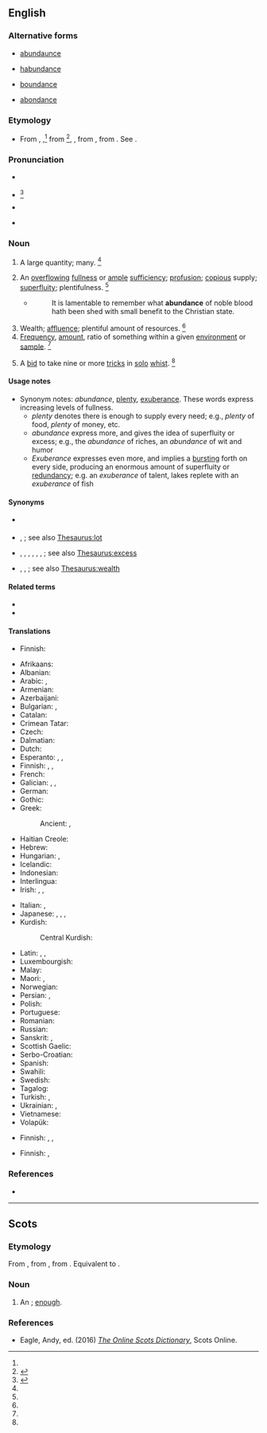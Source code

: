 ==English==
{{wikipedia}}

===Alternative forms===
* {{qualifier|obsolete}} [[abundaunce]]
* {{qualifier|obsolete}} [[habundance]]
* {{qualifier|obsolete}} [[boundance]]
* {{qualifier|card games}} [[abondance]]

===Etymology===
* From {{inh|en|enm|abundaunce}}, {{m|enm|habaundance}},<ref name=WI3/> from {{der|en|fro|habundance}}<ref name=SOED>{{R:SOED5|page=10}}</ref>, {{m|fro|abondance}}, from {{der|en|la|abundantia||fullness, plenty}}, from {{m|la|abundō||to overflow}}. See {{m|en|abound}}.

===Pronunciation===
* {{a|RP}} {{IPA|en|/əˈbʌn.dn̩s/}}
* {{a|US}} {{IPA|en|/əˈbʌn.dn̩s/|/əˈbʌn.dn̩ts/|/əˈbn̩.dn̩s/}}<ref name=WI3>{{R:MW3 1976|page=8}}</ref>
* {{a|Malaysia|Singapore}} {{IPA|en|/əˈbɑn.dənts/}}
* {{audio|en|en-us-abundance.ogg|Audio (US)}}

===Noun===
{{en-noun|~}}

# A large quantity; many. {{defdate|First attested around 1150 to 1350.}}<ref name=SOED/>
#: {{ux|en|Due to the '''abundance''' of art material, the class made a giant collage.}}
#: {{ux|en|There is not a great '''abundance''' of time, so please don't dwadle.}}
# An [[overflowing]] [[fullness]] or [[ample]] [[sufficiency]]; [[profusion]]; [[copious]] supply; [[superfluity]]; plentifulness. {{defdate|First attested around 1350 to 1470.}}<ref name=SOED/>
#* {{RQ:Raleigh War}}
#*: It is lamentable to remember what '''abundance''' of noble blood hath been shed with small benefit to the Christian state.
# Wealth; [[affluence]]; plentiful amount of resources. {{defdate|First attested around 1350 to 1470.}}<ref name=SOED/>
# [[frequency|Frequency]], [[amount]], ratio of something within a given [[environment]] or [[sample]]. {{defdate|First attested in the late 19<sup>th</sup> century.}}<ref name=SOED/>
# {{lb|en|card games}} A [[bid]] to take nine or more [[trick]]s in [[solo]] [[whist]]. {{defdate|First attested in the late 19<sup>th</sup> century.}}<ref name=SOED/>

====Usage notes====
* Synonym notes: ''abundance'', [[plenty]], [[exuberance]]. These words express increasing levels of fullness.
** ''plenty'' denotes there is enough to supply every need; e.g., ''plenty'' of food, ''plenty'' of money, etc.
** ''abundance'' express more, and gives the idea of superfluity or excess; e.g., the ''abundance'' of riches, an ''abundance'' of wit and humor
** ''Exuberance'' expresses even more, and implies a [[bursting]] forth on every side, producing an enormous amount of superfluity or [[redundancy]]; e.g. an ''exuberance'' of talent, lakes replete with an ''exuberance'' of fish

====Synonyms====
* {{l|en|abundation}} {{q|Chester}}
* {{sense|large quantity}} {{l|en|heap}}, {{l|en|load}}; see also [[Thesaurus:lot]]
* {{sense|ample sufficiency}} {{l|en|exuberance}}, {{l|en|copiousness}}, {{l|en|overflow}}, {{l|en|plenty}}, {{l|en|plenteousness}}, {{l|en|plenitude}}, {{l|en|plentitude}}; see also [[Thesaurus:excess]]
* {{sense|plentiful amount of resources}} {{l|en|riches}}, {{l|en|affluence}}, {{l|en|wealth}}; see also [[Thesaurus:wealth]]

====Related terms====
* {{l|en|abound}}
* {{l|en|abundant}}

====Translations====
{{trans-top|large quantity}}
* Finnish: {{t|fi|[[suuri]] [[määrä]]}}
{{trans-mid}}
{{trans-bottom}}

{{trans-top|ample sufficiency}}
* Afrikaans: {{t|af|oorvloed}}
* Albanian: {{t+|sq|bollëk|f}}
* Arabic: {{t|ar|كَثْرَة|f}}, {{t|ar|غَزَارَة|f}}
* Armenian: {{t+|hy|առատություն}}
* Azerbaijani: {{t+|az|bolluq}}
* Bulgarian: {{t+|bg|обилие}}, {{t+|bg|изобилие}}
* Catalan: {{t+|ca|abundància|f}}
* Crimean Tatar: {{t|crh|bereket}}
* Czech: {{t+|cs|hojnost|f}}
* Dalmatian: {{t|dlm|bonduanza|f}}
* Dutch: {{t+|nl|overvloed}}
* Esperanto: {{t|eo|sufiĉego}}, {{t+|eo|abundo}}, {{t+|eo|abundeco}}
* Finnish: {{t+|fi|runsaus}}, {{t+|fi|yltäkylläisyys}}, {{t+|fi|ylenpalttisuus}}
* French: {{t+|fr|abondance|f}}
* Galician: {{t|gl|abundancia|f}}, {{t|gl|fartura|f}}, {{t|gl|abastanza|f}}
* German: {{t+|de|Überfluss|m}}
* Gothic: {{t|got|𐌼𐌰𐌽𐌰𐌲𐌳𐌿𐌸𐍃|f|tr=managdūþs}}
* Greek:
*: Ancient: {{t|grc|περισσεία|f}}, {{t|grc|δαψίλεια|f}}
* Haitian Creole: {{t|ht|abondans}}
* Hebrew: {{t+|he|שפע|m|tr=shéfa’}}
* Hungarian: {{t+|hu|bőség}}, {{t+|hu|áradat}}
* Icelandic: {{t+|is|gnægð|f}}
* Indonesian: {{t|id|limpah-ruah}}
* Interlingua: {{t|ia|abundantia}}
* Irish: {{t|ga|líonmhaireacht|f}}, {{t|ga|raidhse|f}}, {{t|ga|flúirse|f}}
{{trans-mid}}
* Italian: {{t+|it|abbondanza}}, {{t+|it|cuccagna|f}}
* Japanese: {{t+|ja|大量|tr=tairyō|sc=Jpan}}, {{t+|ja|多量|tr=taryō|sc=Jpan}}, {{t+|ja|豊富|tr=hōfu|sc=Jpan}}, {{t+|ja|過剰|tr=kajō|sc=Jpan}}
* Kurdish:
*: Central Kurdish: {{t+|ckb|زۆری}}
* Latin: {{t+|la|cōpia|f}}, {{t|la|abundantia|f}}, {{t|la|largitās|f}}
* Luxembourgish: {{t|lb|Iwwerfloss|m}}
* Malay: {{t|ms|kelimpahan}}
* Maori: {{t|mi|ranea}}, {{t|mi|harahara}}
* Norwegian: {{t|no|overflod|c}}
* Persian: {{t+|fa|فراوانی|tr=farāvānī}}, {{t+|fa|فزونی|tr=fozūnī}}
* Polish: {{t+|pl|obfitość|f}}
* Portuguese: {{t+|pt|abundância|f}}
* Romanian: {{t+|ro|abundență|f}}
* Russian: {{t+|ru|изоби́лие|n}}
* Sanskrit: {{t+|sa|आयात|n}}, {{t+|sa|ऋद्धि|f}}
* Scottish Gaelic: {{t|gd|pailteas|m}}
* Serbo-Croatian: {{t|sh|изобиље|n|tr=izobilje}}
* Spanish: {{t+|es|abundancia}}
* Swahili: {{t+|sw|wingi}}
* Swedish: {{t+|sv|överflöd|c}}
* Tagalog: {{t|tl|kasaganaan}}
* Turkish: {{t+|tr|bolluk}}, {{t+|tr|varlık}} {{qualifier|jeology}}
* Ukrainian: {{t|uk|рясно́та|f}}, {{t|uk|рясо́та|f}}
* Vietnamese: {{t+|vi|phong phú}}
* Volapük: {{t+|vo|bundan}}
{{trans-bottom}}

{{trans-top|wealth, affluence}}
* Finnish: {{t+|fi|vauraus}}, {{t+|fi|yltäkylläisyys}}, {{t+|fi|runsaus}}
{{trans-mid}}
{{trans-bottom}}

{{trans-top|frequency}}
* Finnish: {{t+|fi|yleisyys}}, {{t+|fi|määrä}}
{{trans-mid}}
{{trans-bottom}}

{{trans-top|solo whist: bid to take nine or more tricks}}
{{trans-mid}}
{{trans-bottom}}

===References===
<references/>
* {{R:Webster 1913}}

----

==Scots==

===Etymology===
From {{inh|sco|enm|abundaunce}}, from {{der|sco|fro|habundance}}, from {{der|sco|la|abundantia}}. Equivalent to {{suffix|sco|abund|ance}}.

===Noun===
{{sco-noun|s}}

# An {{l|en|abundance}}; [[enough]].

===References===
* Eagle, Andy, ed. (2016) ''[http://scots-online.org/dictionary/index.asp The Online Scots Dictionary]'', Scots Online.